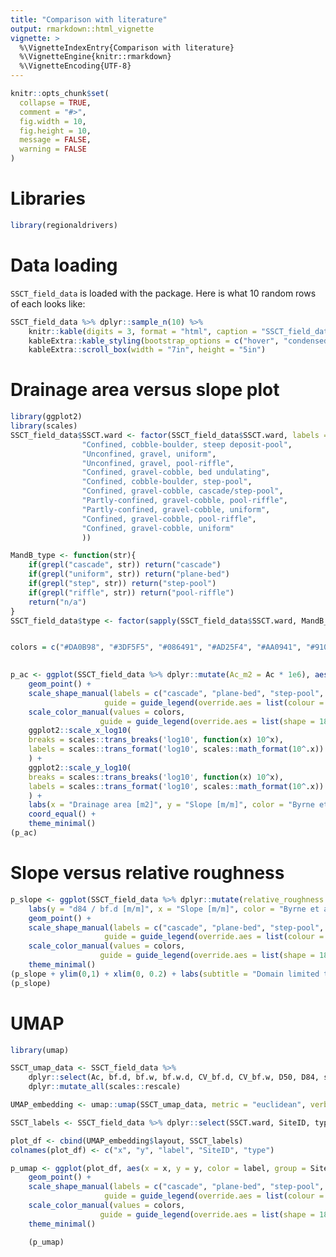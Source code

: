 ```yaml
---
title: "Comparison with literature"
output: rmarkdown::html_vignette
vignette: >
  %\VignetteIndexEntry{Comparison with literature}
  %\VignetteEngine{knitr::rmarkdown}
  %\VignetteEncoding{UTF-8}
---
```


```r
knitr::opts_chunk$set(
  collapse = TRUE,
  comment = "#>",
  fig.width = 10,
  fig.height = 10,
  message = FALSE,
  warning = FALSE
)
```

# Libraries

```r
library(regionaldrivers)
```

# Data loading

`SSCT_field_data` is loaded with the package.
Here is what 10 random rows of each looks like:

```r
SSCT_field_data %>% dplyr::sample_n(10) %>%
	knitr::kable(digits = 3, format = "html", caption = "SSCT_field_data") %>% 
	kableExtra::kable_styling(bootstrap_options = c("hover", "condensed")) %>% 
	kableExtra::scroll_box(width = "7in", height = "5in")
```

# Drainage area versus slope plot

```r
library(ggplot2)
library(scales)
SSCT_field_data$SSCT.ward <- factor(SSCT_field_data$SSCT.ward, labels = c(
				"Confined, cobble-boulder, steep deposit-pool",
				"Unconfined, gravel, uniform",
				"Unconfined, gravel, pool-riffle",
				"Confined, gravel-cobble, bed undulating",
				"Confined, cobble-boulder, step-pool",
				"Confined, gravel-cobble, cascade/step-pool",
				"Partly-confined, gravel-cobble, pool-riffle",
				"Partly-confined, gravel-cobble, uniform",
				"Confined, gravel-cobble, pool-riffle",
				"Confined, gravel-cobble, uniform"
				))

MandB_type <- function(str){
	if(grepl("cascade", str)) return("cascade")
	if(grepl("uniform", str)) return("plane-bed")
	if(grepl("step", str)) return("step-pool")
	if(grepl("riffle", str)) return("pool-riffle")
	return("n/a")
}
SSCT_field_data$type <- factor(sapply(SSCT_field_data$SSCT.ward, MandB_type), labels = c("cascade", "plane-bed", "step-pool", "pool-riffle", "n/a"))


colors = c("#DA0B98", "#3DF5F5", "#086491", "#AD25F4", "#AA0941", "#91080A", "#3D3EF5", "#0B51DA", "#580DF2", "#C00AC2")
			

p_ac <- ggplot(SSCT_field_data %>% dplyr::mutate(Ac_m2 = Ac * 1e6), aes(x = Ac_m2, y = slope, group = SSCT.ward, color = SSCT.ward, shape = type)) +
	geom_point() +
	scale_shape_manual(labels = c("cascade", "plane-bed", "step-pool", "pool-riffle", "n/a"), values = c(0, 1, 15, 19, 2),
                     guide = guide_legend(override.aes = list(colour = 1))) +
	scale_color_manual(values = colors, 
                    guide = guide_legend(override.aes = list(shape = 18))) +
	ggplot2::scale_x_log10(
	breaks = scales::trans_breaks('log10', function(x) 10^x),
	labels = scales::trans_format('log10', scales::math_format(10^.x))
	) +
	ggplot2::scale_y_log10(
	breaks = scales::trans_breaks('log10', function(x) 10^x),
	labels = scales::trans_format('log10', scales::math_format(10^.x))
	) +
	labs(x = "Drainage area [m2]", y = "Slope [m/m]", color = "Byrne et al. class", shape = "Montgomery and Buffington class") +
	coord_equal() +
	theme_minimal()
(p_ac)
```

# Slope versus relative roughness

```r
p_slope <- ggplot(SSCT_field_data %>% dplyr::mutate(relative_roughness = D84 * 1e-3 / bf.d), aes(x = slope, y = relative_roughness, group = SSCT.ward, color = SSCT.ward, shape = type)) +
	labs(y = "d84 / bf.d [m/m]", x = "Slope [m/m]", color = "Byrne et al. class", shape = "Montgomery and Buffington class",title = "Slope versus relative roughness", subtitle = "Full domain") +
	geom_point() +
	scale_shape_manual(labels = c("cascade", "plane-bed", "step-pool", "pool-riffle", "n/a"), values = c(0, 1, 15, 19, 2),
                     guide = guide_legend(override.aes = list(colour = 1))) +
	scale_color_manual(values = colors, 
                    guide = guide_legend(override.aes = list(shape = 18))) +
	theme_minimal()
(p_slope + ylim(0,1) + xlim(0, 0.2) + labs(subtitle = "Domain limited to domain from Montgomery and Buffington"))
(p_slope)
```

# UMAP

```r
library(umap)

SSCT_umap_data <- SSCT_field_data %>% 
	dplyr::select(Ac, bf.d, bf.w, bf.w.d, CV_bf.d, CV_bf.w, D50, D84, slope, vc.dist) %>%
	dplyr::mutate_all(scales::rescale)

UMAP_embedding <- umap::umap(SSCT_umap_data, metric = "euclidean", verbose = TRUE, knn.repeat = 10)

SSCT_labels <- SSCT_field_data %>% dplyr::select(SSCT.ward, SiteID, type)

plot_df <- cbind(UMAP_embedding$layout, SSCT_labels)
colnames(plot_df) <- c("x", "y", "label", "SiteID", "type")

p_umap <- ggplot(plot_df, aes(x = x, y = y, color = label, group = SiteID, shape = type)) + 
	geom_point() +
	scale_shape_manual(labels = c("cascade", "plane-bed", "step-pool", "pool-riffle", "n/a"), values = c(0, 1, 15, 19, 2),
	                 guide = guide_legend(override.aes = list(colour = 1))) +
	scale_color_manual(values = colors, 
	                guide = guide_legend(override.aes = list(shape = 18))) +
	theme_minimal()

	(p_umap)
```